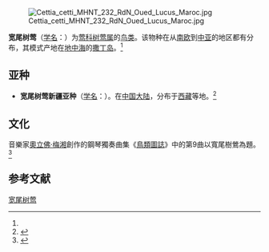{{Speciesbox
| name = 宽尾树莺
| image = Cetti's zanger.jpg
| image_width = 250px
| status = LC | status_system = IUCN3.1
| genus = Cettia
| species = cetti
| authority = (Marmora)<ref name='id3609'>{{cite web| url =http://www.bioinfo.cn/db05/BjdwSpecies.php?action=view&id=3609| title =宽尾树莺| work =《中国动物物种编目数据库》| publisher =中国科学院微生物研究所| author =中国科学院动物研究所| accessdate =2009-04-04| deadurl =yes| archiveurl =https://web.archive.org/web/20160305045321/http://www.bioinfo.cn/db05/BjdwSpecies.php?action=view&id=3609| archivedate =2016-03-05}}</ref>
}}
[[File:Cettia_cetti_MHNT_232_RdN_Oued_Lucus_Maroc.jpg|thumb]]

'''宽尾树莺'''（[[学名|学名]]：{{lang|la|''Cettia cetti''}}）为[[莺科|莺科]][[树莺属|树莺属]]的[[鸟类|鸟类]]。该物种在从[[南欧|南欧]]到[[中亚|中亚]]的地区都有分布，其模式产地在[[地中海|地中海]]的[[撒丁岛|撒丁岛]]。<ref name='id3609'/>

==亚种==
*'''宽尾树莺新疆亚种'''（[[学名|学名]]：{{lang|la|''Cettia cetti albiventris''}}）。在[[中国大陆|中国大陆]]，分布于[[西藏|西藏]]等地。<ref name='id3610'>{{cite web| url =http://www.bioinfo.cn/db05/BjdwSpecies.php?action=view&id=3610| title =宽尾树莺新疆亚种| work =《中国动物物种编目数据库》| publisher =中国科学院微生物研究所| author =中国科学院动物研究所| accessdate =2009-04-04| deadurl =yes| archiveurl =https://web.archive.org/web/20160305080545/http://www.bioinfo.cn/db05/BjdwSpecies.php?action=view&id=3610| archivedate =2016-03-05}}</ref>

== 文化 ==
音樂家[[奧立佛·梅湘|奧立佛·梅湘]]創作的鋼琴獨奏曲集《[[鳥類圖誌|鳥類圖誌]]》中的第9曲以寬尾樹鶯為題。<ref>{{Cite book|title=Olivier Messiaen's Catalogue d'oiseaux: From Conception to Performance|last=Chadwick|first=Roderick|publisher=Cambridge University Press|year=2017|isbn=9780511843679|last2=Hill|first2=Peter}}</ref>

== 参考文献 ==
{{reflist}}
{{Taxonbar|from=Q650114}}

[[Category:树莺属|宽尾树莺]]


{{雀形目小作品}}